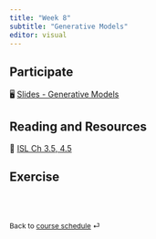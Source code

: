 ```yaml
---
title: "Week 8"
subtitle: "Generative Models"
editor: visual
---
```


::: callout-important
:::

## Participate

🖥️ [Slides - Generative Models](/slides/10-generative.html)

## Reading and Resources

📖 [ISL Ch 3.5, 4.5](https://www.statlearning.com/)

## Exercise

<!-- 📋 [Lab-18 Probability](/exercise/lab18-prob.html) -->

<!-- 📋 [Lab-19 Confidence Interval](/exercise/lab19-ci.html) -->

<br><br>

::: {style="font-size: 0.875em;"}
Back to [course schedule](/ "Course schedule") ⏎
:::
